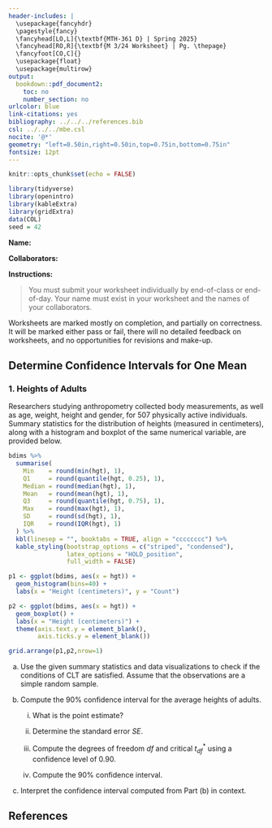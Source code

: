 ---
header-includes: |
  \usepackage{fancyhdr}
  \pagestyle{fancy}
  \fancyhead[LO,L]{\textbf{MTH-361 D} | Spring 2025}
  \fancyhead[RO,R]{\textbf{M 3/24 Worksheet} | Pg. \thepage}
  \fancyfoot[CO,C]{}
  \usepackage{float}
  \usepackage{multirow}
output:
  bookdown::pdf_document2:
    toc: no
    number_section: no
urlcolor: blue
link-citations: yes
bibliography: ../../../references.bib
csl: ../../../mbe.csl
nocite: '@*'
geometry: "left=0.50in,right=0.50in,top=0.75in,bottom=0.75in"
fontsize: 12pt
---

```{r setup, include=FALSE}
knitr::opts_chunk$set(echo = FALSE)
```

```{r echo=FALSE, eval=TRUE,message=FALSE, warning=FALSE}
library(tidyverse)
library(openintro)
library(kableExtra)
library(gridExtra)
data(COL)
seed = 42
```

**Name:**

**Collaborators:**

\noindent\rule{\textwidth}{1pt}
**Instructions:** 

> You must submit your worksheet individually by end-of-class or end-of-day. Your name must exist in your worksheet and the names of your collaborators.

Worksheets are marked mostly on completion, and partially on correctness. It will be marked either pass or fail, there will no detailed feedback on worksheets, and no opportunities for revisions and make-up.
\noindent\rule{\textwidth}{1pt}

## Determine Confidence Intervals for One Mean

### 1. Heights of Adults

Researchers studying anthropometry collected body measurements, as well as age, weight, height and gender, for 507 physically active individuals. Summary statistics for the distribution of heights (measured in centimeters), along with a histogram and boxplot of the same numerical variable, are provided below.

```{r out.width = "80%", fig.align='center', fig.width=8,fig.height=2}
bdims %>%
  summarise(
    Min    = round(min(hgt), 1),
    Q1     = round(quantile(hgt, 0.25), 1),
    Median = round(median(hgt), 1),
    Mean   = round(mean(hgt), 1),
    Q3     = round(quantile(hgt, 0.75), 1),
    Max    = round(max(hgt), 1),
    SD     = round(sd(hgt), 1),
    IQR    = round(IQR(hgt), 1)
  ) %>%
  kbl(linesep = "", booktabs = TRUE, align = "cccccccc") %>%
  kable_styling(bootstrap_options = c("striped", "condensed"), 
                latex_options = "HOLD_position",
                full_width = FALSE)

p1 <- ggplot(bdims, aes(x = hgt)) +
  geom_histogram(bins=40) + 
  labs(x = "Height (centimeters)", y = "Count")

p2 <- ggplot(bdims, aes(x = hgt)) +
  geom_boxplot() + 
  labs(x = "Height (centimeters)") + 
  theme(axis.text.y = element_blank(),
        axis.ticks.y = element_blank())

grid.arrange(p1,p2,nrow=1)
```

a. Use the given summary statistics and data visualizations to check if the conditions of CLT are satisfied. Assume that the observations are a simple random sample.
\vfill

\newpage

b. Compute the 90\% confidence interval for the average heights of adults.

    i. What is the point estimate?
    \vfill
    
    ii. Determine the standard error $SE$.
    \vfill
    
    iii. Compute the degrees of freedom $df$ and critical $t^*_{df}$ using a confidence level of $0.90$. 
    \vfill
    
    vi. Compute the 90\% confidence interval.
    \vfill

c. Interpret the confidence interval computed from Part (b) in context.
\vfill

## **References**

::: {#refs}
:::
